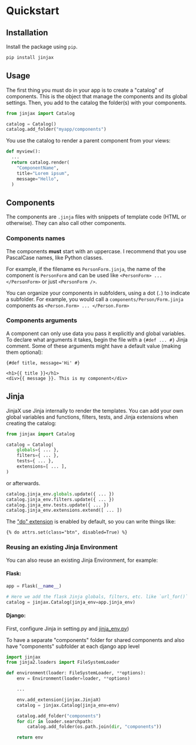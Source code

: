 # Quickstart

## Installation

Install the package using `pip`.

```bash
pip install jinjax
```

## Usage

The first thing you must do in your app is to create a "catalog" of components. This is the object that manage the components and its global settings. Then, you add to the catalog the folder(s) with your components.

```python
from jinjax import Catalog

catalog = Catalog()
catalog.add_folder("myapp/components")
```

You use the catalog to render a parent component from your views:

```python
def myview():
  ...
  return catalog.render(
    "ComponentName",
    title="Lorem ipsum",
    message="Hello",
  )

```

## Components

The components are `.jinja` files with snippets of template code (HTML or otherwise). They can also call other components.


### Components names

The components **must** start with an uppercase. I recommend that you use PascalCase names, like Python classes.

For example, if the filename es `PersonForm.jinja`, the name of the component is `PersonForm` and can be used like `<PersonForm> ... </PersonForm>` or just `<PersonForm />`.

You can organize your components in subfolders, using a dot (`.`) to indicate a subfolder. For example, you would call a `components/Person/Form.jinja` components as `<Person.Form> ... </Person.Form>`


### Components arguments

A component can only use data you pass it explicitly and global variables.
To declare what arguments it takes, begin the file with a `{#def ... #}` Jinja comment.
Some of these arguments might have a default value (making them optional):

```html+jinja
{#def title, message='Hi' #}

<h1>{{ title }}</h1>
<div>{{ message }}. This is my component</div>
```

## Jinja

JinjaX use Jinja internally to render the templates. You can add your own global variables and functions, filters, tests, and Jinja extensions when creating the catalog:

```python
from jinjax import Catalog

catalog = Catalog(
    globals={ ... },
    filters={ ... },
    tests={ ... },
    extensions=[ ... ],
)
```

or afterwards.

```python
catalog.jinja_env.globals.update({ ... })
catalog.jinja_env.filters.update({ ... })
catalog.jinja_env.tests.update({ ... })
catalog.jinja_env.extensions.extend([ ... ])
```

The ["do" extension](https://jinja.palletsprojects.com/en/3.0.x/extensions/#expression-statement) is enabled by default, so you can write things like:

```html+jinja
{% do attrs.set(class="btn", disabled=True) %}
```

### Reusing an existing Jinja Environment

You can also reuse an existing Jinja Environment, for example:

#### Flask:

```python
app = Flask(__name__)

# Here we add the flask Jinja globals, filters, etc. like `url_for()`
catalog = jinjax.Catalog(jinja_env=app.jinja_env)

```

#### Django:

First, configure Jinja in setting.py and [jinja_env.py](https://docs.djangoproject.com/en/5.0/topics/templates/#django.template.backends.jinja2.Jinja2))

To have a separate "components" folder for shared components and also have "components" subfolder at each django app level

```python
import jinjax
from jinja2.loaders import FileSystemLoader

def environment(loader: FileSystemLoader, **options):
    env = Environment(loader=loader, **options)

    ...

    env.add_extension(jinjax.JinjaX)
    catalog = jinjax.Catalog(jinja_env=env)

    catalog.add_folder("components")
    for dir in loader.searchpath:
        catalog.add_folder(os.path.join(dir, "components"))

    return env
```

